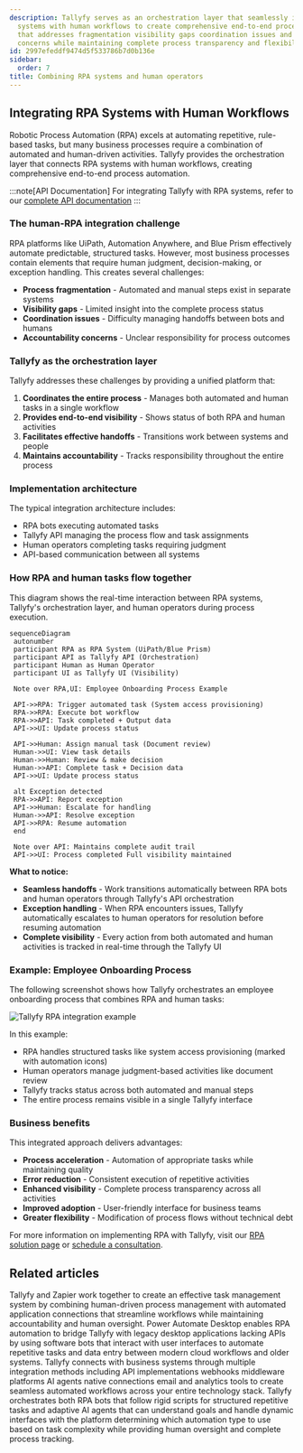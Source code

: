 ```yaml
---
description: Tallyfy serves as an orchestration layer that seamlessly integrates RPA
  systems with human workflows to create comprehensive end-to-end process automation
  that addresses fragmentation visibility gaps coordination issues and accountability
  concerns while maintaining complete process transparency and flexibility.
id: 2997efeddf9474d5f533786b7d0b136e
sidebar:
  order: 7
title: Combining RPA systems and human operators
---
```


## Integrating RPA Systems with Human Workflows

Robotic Process Automation (RPA) excels at automating repetitive, rule-based tasks, but many business processes require a combination of automated and human-driven activities. Tallyfy provides the orchestration layer that connects RPA systems with human workflows, creating comprehensive end-to-end process automation.

:::note[API Documentation]
For integrating Tallyfy with RPA systems, refer to our [complete API documentation](https://go.tallyfy.com/api/)
:::

### The human-RPA integration challenge

RPA platforms like UiPath, Automation Anywhere, and Blue Prism effectively automate predictable, structured tasks. However, most business processes contain elements that require human judgment, decision-making, or exception handling. This creates several challenges:

- **Process fragmentation** - Automated and manual steps exist in separate systems
- **Visibility gaps** - Limited insight into the complete process status
- **Coordination issues** - Difficulty managing handoffs between bots and humans
- **Accountability concerns** - Unclear responsibility for process outcomes

### Tallyfy as the orchestration layer

Tallyfy addresses these challenges by providing a unified platform that:

1. **Coordinates the entire process** - Manages both automated and human tasks in a single workflow
2. **Provides end-to-end visibility** - Shows status of both RPA and human activities
3. **Facilitates effective handoffs** - Transitions work between systems and people
4. **Maintains accountability** - Tracks responsibility throughout the entire process

### Implementation architecture

The typical integration architecture includes:

- RPA bots executing automated tasks
- Tallyfy API managing the process flow and task assignments
- Human operators completing tasks requiring judgment
- API-based communication between all systems

### How RPA and human tasks flow together

This diagram shows the real-time interaction between RPA systems, Tallyfy's orchestration layer, and human operators during process execution.

```mermaid
sequenceDiagram
 autonumber
 participant RPA as RPA System (UiPath/Blue Prism)
 participant API as Tallyfy API (Orchestration)
 participant Human as Human Operator
 participant UI as Tallyfy UI (Visibility)
 
 Note over RPA,UI: Employee Onboarding Process Example
 
 API->>RPA: Trigger automated task (System access provisioning)
 RPA->>RPA: Execute bot workflow
 RPA->>API: Task completed + Output data
 API->>UI: Update process status
 
 API->>Human: Assign manual task (Document review)
 Human->>UI: View task details
 Human->>Human: Review & make decision
 Human->>API: Complete task + Decision data
 API->>UI: Update process status
 
 alt Exception detected
 RPA->>API: Report exception
 API->>Human: Escalate for handling
 Human->>API: Resolve exception
 API->>RPA: Resume automation
 end
 
 Note over API: Maintains complete audit trail
 API->>UI: Process completed Full visibility maintained
```

**What to notice:**
- **Seamless handoffs** - Work transitions automatically between RPA bots and human operators through Tallyfy's API orchestration
- **Exception handling** - When RPA encounters issues, Tallyfy automatically escalates to human operators for resolution before resuming automation
- **Complete visibility** - Every action from both automated and human activities is tracked in real-time through the Tallyfy UI

### Example: Employee Onboarding Process

The following screenshot shows how Tallyfy orchestrates an employee onboarding process that combines RPA and human tasks:

![Tallyfy RPA integration example](https://screenshots.tallyfy.com/file-m7RnDzI1Ry.png)

In this example:
- RPA handles structured tasks like system access provisioning (marked with automation icons)
- Human operators manage judgment-based activities like document review
- Tallyfy tracks status across both automated and manual steps
- The entire process remains visible in a single Tallyfy interface

### Business benefits

This integrated approach delivers advantages:

- **Process acceleration** - Automation of appropriate tasks while maintaining quality
- **Error reduction** - Consistent execution of repetitive activities
- **Enhanced visibility** - Complete process transparency across all activities
- **Improved adoption** - User-friendly interface for business teams
- **Greater flexibility** - Modification of process flows without technical debt

For more information on implementing RPA with Tallyfy, visit our [RPA solution page](https://tallyfy.com/solutions/robotic-process-automation-rpa-orchestration-software/) or [schedule a consultation](https://tallyfy.com/booking).


## Related articles
<CardGrid>
<LinkTitleCard header="<b>Zapier > Tallyfy and Zapier</b>" href="/products/pro/integrations/middleware/zapier/how-can-i-improve-task-management-with-tallyfy/" > Tallyfy and Zapier work together to create an effective task management system by combining human-driven process management with automated application connections that streamline workflows while maintaining accountability and human oversight. </LinkTitleCard>
<LinkTitleCard header="<b>Power Automate > Introduction to RPA with Power Automate</b>" href="/products/pro/integrations/middleware/power-automate/introduction-to-rpa-with-power-automate/" > Power Automate Desktop enables RPA automation to bridge Tallyfy with legacy desktop applications lacking APIs by using software bots that interact with user interfaces to automate repetitive tasks and data entry between modern cloud workflows and older systems. </LinkTitleCard>
<LinkTitleCard header="<b>Pro > Integrations</b>" href="/products/pro/integrations/" > Tallyfy connects with business systems through multiple integration methods including API implementations webhooks middleware platforms AI agents native connections email and analytics tools to create seamless automated workflows across your entire technology stack. </LinkTitleCard>
<LinkTitleCard header="<b>Computer Ai Agents > RPA vs. computer AI agents</b>" href="/products/pro/integrations/computer-ai-agents/rpa-vs-computer-use-agents/" > Tallyfy orchestrates both RPA bots that follow rigid scripts for structured repetitive tasks and adaptive AI agents that can understand goals and handle dynamic interfaces with the platform determining which automation type to use based on task complexity while providing human oversight and complete process tracking. </LinkTitleCard>
</CardGrid>